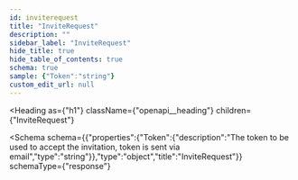 ```yaml
---
id: inviterequest
title: "InviteRequest"
description: ""
sidebar_label: "InviteRequest"
hide_title: true
hide_table_of_contents: true
schema: true
sample: {"Token":"string"}
custom_edit_url: null
---
```



<Heading
  as={"h1"}
  className={"openapi__heading"}
  children={"InviteRequest"}
>
</Heading>





<Schema
  schema={{"properties":{"Token":{"description":"The token to be used to accept the invitation, token is sent via email","type":"string"}},"type":"object","title":"InviteRequest"}}
  schemaType={"response"}
>

</Schema>
